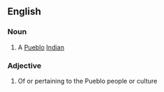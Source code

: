 ==English==
{{wikipedia|Puebloan peoples}}

===Noun===
{{en-noun}}

# A [[Pueblo]] [[Indian]]

===Adjective===
{{en-adj}}

# Of or pertaining to the Pueblo people or culture